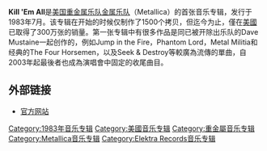 '''Kill 'Em All'''是[[美国|美国]][[重金属乐队|重金属乐队]][[金属乐队|金属乐队]]（Metallica）的首张音乐专辑，发行于1983年7月。该专辑在开始的时候仅制作了1500个拷贝，但迄今为止，僅在[[美國|美國]]已取得了300万张的销量。第一张专辑中有很多作品是同已被开除出乐队的Dave Mustaine一起创作的，例如Jump in the Fire，Phantom Lord，Metal Militia和经典的The Four Horsemen，以及Seek & Destroy等較廣為流傳的單曲，自2003年起最後者也成為演唱會中固定的收尾曲目。

==外部链接==
* [https://web.archive.org/web/20091003174158/http://www.metallica.com/Media/Albums/albums.asp?album_id=1 官方网站]

[[Category:1983年音乐专辑|Category:1983年音乐专辑]]
[[Category:美國音乐专辑|Category:美國音乐专辑]]
[[Category:重金屬音乐专辑|Category:重金屬音乐专辑]]
[[Category:Metallica音乐专辑|Category:Metallica音乐专辑]]
[[Category:Elektra_Records音乐专辑|Category:Elektra Records音乐专辑]]